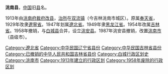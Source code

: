 '''洮南县'''，[[中国|中国]]旧[[县|县]]名。

1913年由[[洮南府|洮南府]][[废府州厅改县|裁府改县]]，[[治所|治所]]在[[双流镇|双流镇]]（今吉林洮南市城区）。原属[[奉天省|奉天省]]，1929年改隶[[遼寧省_(中華民國)|遼寧省]]。1947年划属[[遼北省_(中華民國)|遼北省]]。1949年隶[[黑龙江省|黑龙江省]]。1954年改属[[吉林省|吉林省]]。1958年撤销，与[[白城县|白城县]]合并，设立[[洮安县|洮安县]]。1987年洮安县撤销，改置[[洮南市|洮南市]]（县级市）。 

{{中華民國遼北省行政區劃}}
{{吉林行政区划小作品}}
[[Category:遼北省|Category:遼北省]]
[[Category:中华民国辽宁省县份|Category:中华民国辽宁省县份]]
[[Category:中华民国吉林省县份|Category:中华民国吉林省县份]]
[[Category:已撤销的中华人民共和国吉林省县份|Category:已撤销的中华人民共和国吉林省县份]]
[[Category:白城行政区划史|Category:白城行政区划史]]
[[Category:洮南市|Category:洮南市]]
[[Category:1913年建立的行政区划|Category:1913年建立的行政区划]]
[[Category:1958年废除的行政区划|Category:1958年废除的行政区划]]
